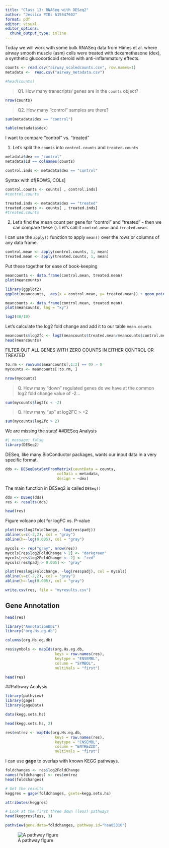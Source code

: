 ```yaml
---
title: "Class 13: RNASeq with DESeq2"
author: "Jessica PID: A15647602"
format: pdf
editor: visual
editor_options: 
  chunk_output_type: inline
---
```


Today we will work with some bulk RNASeq data from Himes et al. where airway smooth muscle (asm) cells were treated with dexamethasone (dex), a synthetic glucocorticoid steroid with anti-inflammatory effects.

```r
counts <- read.csv("airway_scaledcounts.csv", row.names=1)
metadata <-  read.csv("airway_metadata.csv")

```

```r
#head(counts)
```
> Q1. How many transcripts/ genes are in the `counts` object?

```r
nrow(counts)
```
 
> Q2. How many "control" samples are there?

```r
sum(metadata$dex == "control")
```

```r
table(metadata$dex)
```

I want to compare "control" vs. "treated" 

1. Let's split the `counts` into `control.counts` and `treated.counts`

```r
metadata$dex == "control"
metadata$id == colnames(counts)
```

```r
control.inds <- metadata$dex == "control"
```

Syntax with df[ROWS, COLs]

```r
control.counts <- counts[ , control.inds]
#control.counts
```

```r
treated.inds <- metadata$dex == "treated"
treated.counts <- counts[ , treated.inds]
#treated.counts
```

2. Let's find the mean count per gene for "control" and "treated" - then we can compare these :). Let's call it `control.mean` and `treated.mean`.

I can use the `apply()` function to apply `mean()` over the rows or columns of any data frame. 

```r
control.mean <- apply(control.counts, 1, mean) 
treated.mean <- apply(treated.counts, 1, mean)
```

Put these together for ease of book-keeping

```r
meancounts <- data.frame(control.mean, treated.mean)
plot(meancounts)

```
```r
library(ggplot2)
ggplot(meancounts,  aes(x = control.mean, y= treated.mean)) + geom_point()
```


```r
meancounts <- data.frame(control.mean, treated.mean)
plot(meancounts, log = "xy")
```



```r
log2(40/10)

```

Let's calculate the log2 fold change and add it to our table `mean.counts`
```r
meancounts$log2fc <- log2(meancounts$treated.mean/meancounts$control.mean)
head(meancounts)
```
FILTER OUT ALL GENES WITH ZERO COUNTS IN EITHER CONTROL OR TREATED
```r
to.rm <- rowSums(meancounts[,1:2] == 0) > 0 
mycounts <- meancounts[!to.rm, ]
```

```r
nrow(mycounts)
```

>Q. How many "down" regulated genes do we have at the common log2 fold change value of -2...


```r
sum(mycounts$log2fc < -2)
```

>Q. How many "up" at log2FC > +2

```r
sum(mycounts$log2fc > 2)
```

We are missing the stats!
##DESeq Analysis
```r
#| message: false
library(DESeq2)
```

DESeq, like many BioConductor packages, wants our input data in a very specific format.

```r
dds <- DESeqDataSetFromMatrix(countData = counts, 
                       colData = metadata, 
                       design = ~dex)
```

The main function in DESeq2 is called `DESeq()`

```r
dds <- DESeq(dds)
res <- results(dds)
```

```r
head(res)
```

Figure volcano plot for logFC vs. P-value

```r
plot(res$log2FoldChange, -log(res$padj))
abline(v=c(-2,2), col = "gray")
abline(h=-log(0.005), col = "gray")

```

```r
mycols <- rep("gray", nrow(res))
mycols[res$log2FoldChange > 2] <- "darkgreen"
mycols[res$log2FoldChange < -2] <- "red"
mycols[res$padj > 0.005] <- "gray"

plot(res$log2FoldChange, -log(res$padj), col = mycols)
abline(v=c(-2,2), col = "gray")
abline(h=-log(0.005), col = "gray")
```

```r
write.csv(res, file = "myresults.csv")
```

## Gene Annotation

```r
head(res)
```

```r
library("AnnotationDbi")
library("org.Hs.eg.db")
```

```r
columns(org.Hs.eg.db) 
```

```r
res$symbols <- mapIds(org.Hs.eg.db, 
                      keys = row.names(res),
                      keytype = "ENSEMBL",
                      column = "SYMBOL",
                      multiVals = "first")
```

```r
head(res)
```

##Pathway Analysis

```r
library(pathview)
library(gage)
library(gageData)

data(kegg.sets.hs)

```

```r
head(kegg.sets.hs, 2)
```

```r
res$entrez <- mapIds(org.Hs.eg.db, 
                      keys = row.names(res),
                      keytype = "ENSEMBL",
                      column = "ENTREZID",
                      multiVals = "first")
```

I can use **gage** to overlap with known KEGG pathways.

```r
foldchanges <- res$log2FoldChange
names(foldchanges) <- res$entrez
head(foldchanges)
```

```r
# Get the results
keggres = gage(foldchanges, gsets=kegg.sets.hs)
```

```r
attributes(keggres)
```

```r
# Look at the first three down (less) pathways
head(keggres$less, 3)
```

```r
pathview(gene.data=foldchanges, pathway.id="hsa05310")
```

![A pathway figure](hsa05310.pathview.png)

